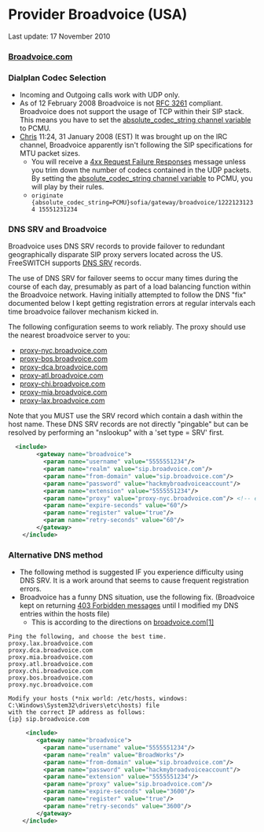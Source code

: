 
# Provider Broadvoice (USA) 

 

Last update: 17 November 2010


### [Broadvoice.com](http://Broadvoice.com)

### Dialplan Codec Selection

* Incoming and Outgoing calls work with UDP only.
* As of 12 February 2008 Broadvoice is not [RFC 3261](https://tools.ietf.org/html/rfc3261) compliant. Broadvoice does not support the usage of TCP within their SIP stack. This means you have to set the [absolute\_codec\_string channel variable](../../Dialplan/Variables-Archive/x__Channel-Variables_1048892.mdx#channel-variables-in-dial-strings) to PCMU.
* [Chris](https://wiki.freeswitch.org/wiki/User:Danielsonchris "User:Danielsonchris") 11:24, 31 January 2008 (EST) It was brought up on the IRC channel, Broadvoice apparently isn't following the SIP specifications for MTU packet sizes.  
   * You will receive a [4xx Request Failure Responses](../../Troubleshooting-Debugging/SIP-Protocol-Messages_1048971.mdx#4xx-request-failure-responses) message unless you trim down the number of codecs contained in the UDP packets. By setting the [absolute\_codec\_string channel variable](../../Dialplan/Variables-Archive/x__Channel-Variables_1048892.mdx#channel-variables-in-dial-strings) to PCMU, you will play by their rules.  
   * `originate {absolute_codec_string=PCMU}sofia/gateway/broadvoice/12221231234 15551231234`

### DNS SRV and Broadvoice

Broadvoice uses DNS SRV records to provide failover to redundant geographically disparate SIP proxy servers located across the US. FreeSWITCH supports [DNS SRV](http://wiki.freeswitch.org/wiki/DNS) records.

The use of DNS SRV for failover seems to occur many times during the course of each day, presumably as part of a load balancing function within the Broadvoice network. Having initially attempted to follow the DNS "fix" documented below I kept getting registration errors at regular intervals each time broadvoice failover mechanism kicked in.

The following configuration seems to work reliably. The proxy should use the nearest broadvoice server to you:

* [proxy-nyc.broadvoice.com](http://proxy-nyc.broadvoice.com)
* [proxy-bos.broadvoice.com](http://proxy-bos.broadvoice.com)
* [proxy-dca.broadvoice.com](http://proxy-dca.broadvoice.com)
* [proxy-atl.broadvoice.com](http://proxy-atl.broadvoice.com)
* [proxy-chi.broadvoice.com](http://proxy-chi.broadvoice.com)
* [proxy-mia.broadvoice.com](http://proxy-mia.broadvoice.com)
* [proxy-lax.broadvoice.com](http://proxy-lax.broadvoice.com)

Note that you MUST use the SRV record which contain a dash within the host name. These DNS SRV records are not directly "pingable" but can be resolved by performing an "nslookup" with a 'set type = SRV' first.

```xml
  <include>
        <gateway name="broadvoice">
          <param name="username" value="5555551234"/>
          <param name="realm" value="sip.broadvoice.com"/>
          <param name="from-domain" value="sip.broadvoice.com"/>
          <param name="password" value="hackmybroadvoiceaccount"/>
          <param name="extension" value="5555551234"/>
          <param name="proxy" value="proxy-nyc.broadvoice.com"/> <!-- example using the broadvoice DNS SRV record for New York City. -->
          <param name="expire-seconds" value="60"/>
          <param name="register" value="true"/>
          <param name="retry-seconds" value="60"/>
        </gateway>
    </include> 
```

### Alternative DNS method

* The following method is suggested IF you experience difficulty using DNS SRV. It is a work around that seems to cause frequent registration errors.
* Broadvoice has a funny DNS situation, use the following fix. (Broadvoice kept on returning [403 Forbidden messages](../../Troubleshooting-Debugging/SIP-Protocol-Messages_1048971.mdx#4xx-request-failure-responses) until I modified my DNS entries within the hosts file)  
   * This is according to the directions on [broadvoice.com](http://broadvoice.com)[\[1\]](http://www.broadvoice.com/support%5Finstall%5Fasterisk.html)

```text
Ping the following, and choose the best time.
proxy.lax.broadvoice.com
proxy.dca.broadvoice.com
proxy.mia.broadvoice.com
proxy.atl.broadvoice.com
proxy.chi.broadvoice.com
proxy.bos.broadvoice.com
proxy.nyc.broadvoice.com

Modify your hosts (*nix world: /etc/hosts, windows: C:\Windows\System32\drivers\etc\hosts) file
with the correct IP address as follows:
{ip} sip.broadvoice.com 
```

```xml
     <include>
        <gateway name="broadvoice">
          <param name="username" value="5555551234"/>
          <param name="realm" value="BroadWorks"/>
          <param name="from-domain" value="sip.broadvoice.com"/>
          <param name="password" value="hackmybroadvoiceaccount"/>
          <param name="extension" value="5555551234"/>
          <param name="proxy" value="sip.broadvoice.com"/>
          <param name="expire-seconds" value="3600"/>
          <param name="register" value="true"/>
          <param name="retry-seconds" value="3600"/>
        </gateway>
    </include>
```

  

